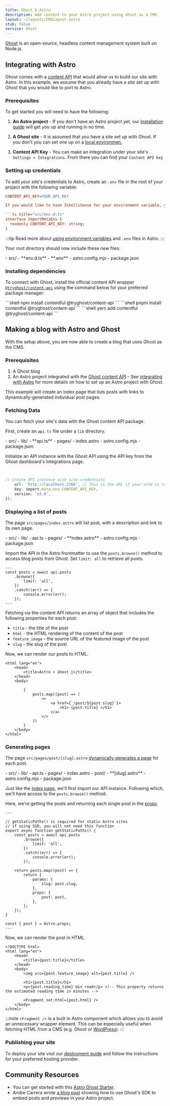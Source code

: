 ```yaml
---
title: Ghost & Astro
description: Add content to your Astro project using Ghost as a CMS
layout: ~/layouts/CMSLayout.astro
stub: false
service: Ghost
---
```



[Ghost](https://github.com/TryGhost/Ghost) is an open-source, headless content management system built on Node.js.

## Integrating with Astro
Ghost comes with a [content API](https://ghost.org/docs/content-api/) that would allow us to build our site with Astro. In this example, we assume that you already have a site set up with Ghost that you would like to port to Astro.

### Prerequisites
To get started you will need to have the following: 

1. **An Astro project** - If you don't have an Astro project yet, our [Installation guide](/en/install/auto/) will get you up and running in no time.

2. **A Ghost site** - It is assumed that you have a site set up with Ghost. If you don't you can set one up on a [local environmen.](https://ghost.org/docs/install/local/)

3. **Content API Key** - You can make an integration under your site's `Settings > Integrations`. From there you can find your `Content API key`


### Setting up credentials

To add your site's credentials to Astro, create an `.env` file in the root of your project with the following variable:

```ini title=".env"
CONTENT_API_KEY=YOUR_API_KEY

If you would like to have IntelliSense for your environment variable, you can create a `env.d.ts` file in the `src/` directory and configure `ImportMetaEnv` like this:

```ts title="src/env.d.ts"
interface ImportMetaEnv {
  readonly CONTENT_API_KEY: string;
}
```
:::tip
Read more about [using environment variables](/en/guides/environment-variables/) and `.env` files in Astro.
:::

Your root directory should now include these new files:

<FileTree title="Project Structure">
- src/
  - **env.d.ts**
- **.env**
- astro.config.mjs
- package.json
</FileTree>

### Installing dependencies

To connect with Ghost, install the official content API wrapper [`@tryghost/content-api`](https://www.npmjs.com/package/@tryghost/content-api) using the command below for your preferred package manager:

<PackageManagerTabs>
  <Fragment slot="npm">
  ```shell
  npm install contentful @tryghost/content-api
  ```
  </Fragment>
  <Fragment slot="pnpm">
  ```shell
  pnpm install contentful @tryghost/content-api
  ```
  </Fragment>
  <Fragment slot="yarn">
  ```shell
  yarn add contentful @tryghost/content-api
  ```
  </Fragment>
</PackageManagerTabs>

## Making a blog with Astro and Ghost

With the setup above, you are now able to create a blog that uses Ghost as the CMS.

### Prerequisites

1. A Ghost blog 
2. An Astro project integrated with the [Ghost content API](https://www.npmjs.com/package/@tryghost/content-api) - See [integrating with Astro](/en/guides/cms/ghost/#integrating-with-astro) for more details on how to set up an Astro project with Ghost.

This example will create an index page that lists posts with links to dynamically-generated individual post pages.

### Fetching Data

You can fetch your site's data with the Ghost content API package.

First, create an `api.ts` file under a `lib` directory.

<FileTree title="Project Structure">
- src/
  - lib/
    - **api.ts**
  - pages/
    - index.astro
- astro.config.mjs
- package.json
</FileTree>

Initialize an API instance with the Ghost API using the API key from the Ghost dashboard's Integrations page.

```ts title="src/lib/api.ts"


// Create API instance with site credentials
    url: 'http://localhost:2368', // This is the URL if your site is running on a local environment
    key: import.meta.env.CONTENT_API_KEY,
    version: 'v5.0',
});

```


### Displaying a list of posts

The page `src/pages/index.astro` will list post, with a description and link to its own page.

<FileTree title="Project Structure">
- src/
 - lib/
    - api.ts
  - pages/
    - **index.astro**
- astro.config.mjs
- package.json
</FileTree>

Import the API in the Astro frontmatter to use the `posts.browse()` method to access blog posts from Ghost. Set `limit: all` to retrieve all posts.

```astro title="src/pages/index.astro"
---
const posts = await api.posts
    .browse({
        limit: 'all',
    })
    .catch((err) => {
        console.error(err);
    });
---
```

Fetching via the content API returns an array of object that includes the following properties for each post:
- `title` - the title of the post
- `html` - the HTML rendering of the content of the post
- `feature_image` - the source URL of the featured image of the post
- `slug` - the slug of the post

Now, we can render our posts to HTML.

```astro title="src/pages/index.astro"
<html lang="en">
    <head>
        <title>Astro + Ghost 👻</title>
    </head>
    <body>

        {
            posts.map((post) => (
                <>
                    <a href={`/post/${post.slug}`}>
                        <h1> {post.title} </h1>
                    </a>
                </>
            ))
        }
    </body>
</html>
```

### Generating pages

The page `src/pages/post/[slug].astro` [dynamically generates a page](/en/core-concepts/routing/#dynamic-routes) for each post.

<FileTree title="Project Structure">
- src/
 - lib/
    - api.ts
  - pages/
    - index.astro
    - post/
      - **[slug].astro**
- astro.config.mjs
- package.json
</FileTree>

Just like the [index page](#displaying-a-list-of-posts), we'll first import our API instance. Following which, we'll have access to the `posts.browse()` method.

Here, we're getting the posts and returning each single post in the [props](/en/tutorial/5-astro-api/2/#use-props-in-dynamic-routes).

```astro title="src/pages/post/[slug].astro"
---

// getStaticPaths() is required for static Astro sites
// if using SSR, you will not need this function
export async function getStaticPaths() {
    const posts = await api.posts
        .browse({
            limit: 'all',
        })
        .catch((err) => {
            console.error(err);
        });

    return posts.map((post) => {
        return {
            params: {
                slug: post.slug,
            },
            props: {
                post: post,
            },
        };
    });
}

const { post } = Astro.props;
---
```

Now, we can render the post in HTML.

```astro 
<!DOCTYPE html>
<html lang="en">
    <head>
        <title>{post.title}</title>
    </head>
    <body>
        <img src={post.feature_image} alt={post.title} />

        <h1>{post.title}</h1>
        <p>{post.reading_time} min read</p> <!-- This property returns the estimated reading time in minutes -->

        <Fragment set:html={post.html} />
    </body>
</html>
```
:::note
`<Fragment />` is a built in Astro component which allows you to avoid an unnecessary wrapper element. This can be especially useful when fetching HTML from a CMS (e.g. Ghost or [WordPress](/en/guides/cms/wordpress/)).
:::

### Publishing your site
To deploy your site visit our [deployment guide](/en/guides/deploy/) and follow the instructions for your preferred hosting provider.

## Community Resources 

- You can get started with this [Astro Ghost Starter](https://github.com/PhilDL/astro-starter-ghost).
- Andre Carrera wrote [a blog post](https://andr.ec/posts/astro-ghost-blog/) showing how to use Ghost's SDK to embed posts and previews in your Astro project.


